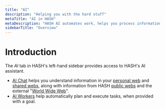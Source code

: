 ---
title: "AI"
description: "Helping you with the hard stuff"
metaTitle: "AI in HASH"
metaDescription: "HASH AI automates work, helps you process information, and assists in determining the best way to approach certain tasks"
sidebarTitle: "Overview"
---

# Introduction

The _AI_ tab in HASH's left-hand sidebar provides access to HASH's AI assistant.

- [AI Chat](/guide/ai/chat) helps you understand information in your [personal web](/guide/webs#personal) and [shared webs](/guide/webs#shared), along with information from HASH [public webs](/guide/webs#public) and the external "[World Wide Web](/guide/webs#www)".
- [AI Workers](/guide/ai/workers) help automatically plan and execute tasks, when provided with a goal.
